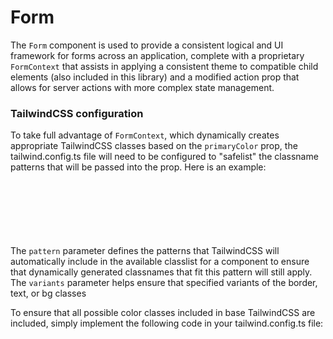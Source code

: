 

<Meta of={FormStories} />

# Form

The `Form` component is used to provide a consistent logical and UI framework for forms across an application, complete with a proprietary `FormContext` that assists in applying a consistent theme to compatible child elements (also included in this library) and a modified action prop that allows for server actions with more complex state management.

<Canvas of={FormStories.Default} />

### TailwindCSS configuration
To take full advantage of `FormContext`, which dynamically creates appropriate TailwindCSS classes based on the `primaryColor` prop, the tailwind.config.ts file will need to be configured to "safelist" the classname patterns that will be passed into the prop. Here is an example:

```typescript
safelist: [
  { 
    pattern: /(border|text|bg)-(red|orange|yellow|green|blue|purple|pink)/,
    variants: ['hover']
  },
],
```

The `pattern` parameter defines the patterns that TailwindCSS will automatically include in the available classlist for a component to ensure that dynamically generated classnames that fit this pattern will still apply. The `variants` parameter helps ensure that specified variants of the border, text, or bg classes 

To ensure that all possible color classes included in base TailwindCSS are included, simply implement the following code in your tailwind.config.ts file:

```typescript
safelist: [
  { 
    pattern: /(border|text|bg)-(red|orange|amber|yellow|lime|green|emerald|teal|cyan|sky|blue|indigo|violet|purple|fuchsia|pink|rose|slate|gray|zinc|neutral|stone)/,
    variants: ['hover']
  },
],
```